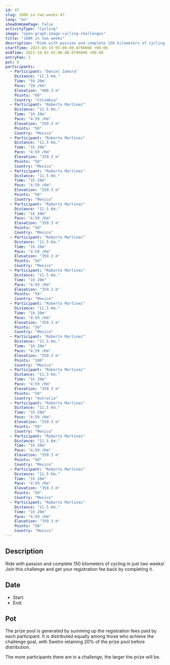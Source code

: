```yaml
---
id: 47
slug: 160k-in-two-weeks-47
lang: "en"
showOnHomePage: false
activityType: "Cycling"
image: "open-graph-image-cycling-challenges"
title: "160K in two weeks"
description: "Ride with passion and complete 150 kilometers of cycling in just two weeks! Join this challenge and get your registration fee back by completing it."
startTime: 2023-09-19 05:00:00.0790000 +00:00
endTime: 2023-10-03 03:00:00.0790000 +00:00
entryFee: 3
pot: 0
participants:
  - Participant: "Daniel Zamora"
    Distance: "11.5 Km."
    Time: "5h 20m"
    Pace: "20 /Km"
    Elevation: "400.3 m"
    Points: "60"
    Country: "Colombia"
  - Participant: "Roberto Martinez"
    Distance: "11.5 Km."
    Time: "1h 20m"
    Pace: "4:59 /Km"
    Elevation: "359.3 m"
    Points: "50"
    Country: "Mexico"
  - Participant: "Roberto Martinez"
    Distance: "11.5 Km."
    Time: "1h 20m"
    Pace: "4:59 /Km"
    Elevation: "359.3 m"
    Points: "50"
    Country: "Mexico"
  - Participant: "Roberto Martinez"
    Distance: "11.5 Km."
    Time: "1h 20m"
    Pace: "4:59 /Km"
    Elevation: "359.3 m"
    Points: "50"
    Country: "Mexico"
  - Participant: "Roberto Martinez"
    Distance: "11.5 Km."
    Time: "1h 20m"
    Pace: "4:59 /Km"
    Elevation: "359.3 m"
    Points: "50"
    Country: "Mexico"
  - Participant: "Roberto Martinez"
    Distance: "11.5 Km."
    Time: "1h 20m"
    Pace: "4:59 /Km"
    Elevation: "359.3 m"
    Points: "50"
    Country: "Mexico"
  - Participant: "Roberto Martinez"
    Distance: "11.5 Km."
    Time: "1h 20m"
    Pace: "4:59 /Km"
    Elevation: "359.3 m"
    Points: "50"
    Country: "Mexico"
  - Participant: "Roberto Martinez"
    Distance: "11.5 Km."
    Time: "1h 20m"
    Pace: "4:59 /Km"
    Elevation: "359.3 m"
    Points: "50"
    Country: "Mexico"
  - Participant: "Roberto Martinez"
    Distance: "11.5 Km."
    Time: "1h 20m"
    Pace: "4:59 /Km"
    Elevation: "359.3 m"
    Points: "100"
    Country: "Mexico"
  - Participant: "Roberto Martinez"
    Distance: "11.5 Km."
    Time: "1h 20m"
    Pace: "4:59 /Km"
    Elevation: "359.3 m"
    Points: "50"
    Country: "Autralia"
  - Participant: "Roberto Martinez"
    Distance: "11.5 Km."
    Time: "1h 20m"
    Pace: "4:59 /Km"
    Elevation: "359.3 m"
    Points: "50"
    Country: "Mexico"
  - Participant: "Roberto Martinez"
    Distance: "11.5 Km."
    Time: "1h 20m"
    Pace: "4:59 /Km"
    Elevation: "359.3 m"
    Points: "50"
    Country: "Mexico"
  - Participant: "Roberto Martinez"
    Distance: "11.5 Km."
    Time: "1h 20m"
    Pace: "4:59 /Km"
    Elevation: "359.3 m"
    Points: "50"
    Country: "Mexico"
  - Participant: "Roberto Martinez"
    Distance: "11.5 Km."
    Time: "1h 20m"
    Pace: "4:59 /Km"
    Elevation: "359.3 m"
    Points: "50"
    Country: "Mexico"
---
```



## Description

Ride with passion and complete 150 kilometers of cycling in just two weeks! Join this challenge and get your registration fee back by completing it.

## Date

- Start: <LocalDate dateUtc={frontmatter.startTime} client:load />
- End: <LocalDate dateUtc={frontmatter.endTime} client:load />

## Pot

The prize pool is generated by summing up the registration fees paid by each participant. It is distributed equally among those who achieve the challenge goal, with Swetro retaining 20% of the prize pool before distribution.

The more participants there are in a challenge, the larger the prize will be.
